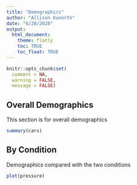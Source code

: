 ```yaml
---
title: "Demographics"
author: "Allison Kunerth"
date: "6/20/2020"
output: 
  html_document:
    theme: flatly
    toc: TRUE
    toc_float: TRUE
---
```


```r
knitr::opts_chunk$set(
  comment = NA,
  warning = FALSE,
  message = FALSE)
```

## Overall Demographics

This section is for overall demographics

```r
summary(cars)
```

## By Condition

Demographics compared with the two conditions

```r
plot(pressure)
```

